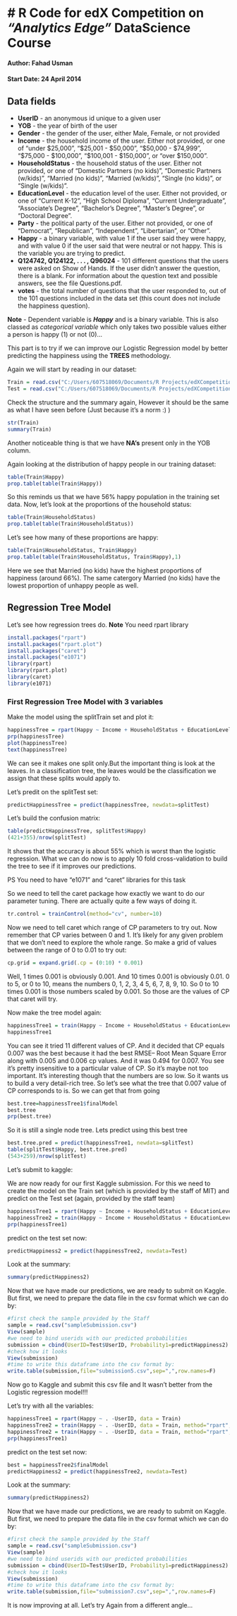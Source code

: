 # R Code for edX Competition on *"Analytics Edge"* DataScience Course
======================================================================

#### Author: Fahad Usman
#### Start Date: 24 April 2014

## Data fields

- **UserID** - an anonymous id unique to a given user
- **YOB** - the year of birth of the user
- **Gender** - the gender of the user, either Male, Female, or not provided
- **Income** - the household income of the user. Either not provided, or one of "under $25,000", "$25,001 - $50,000", "$50,000 - $74,999", "$75,000 - $100,000", "$100,001 - $150,000", or "over $150,000".
- **HouseholdStatus** - the household status of the user. Either not provided, or one of "Domestic Partners (no kids)", "Domestic Partners (w/kids)", "Married (no kids)", "Married (w/kids)", "Single (no kids)", or "Single (w/kids)".
- **EducationLevel** - the education level of the user. Either not provided, or one of "Current K-12", "High School Diploma", "Current Undergraduate", "Associate's Degree", "Bachelor's Degree", "Master's Degree", or "Doctoral Degree".
- **Party** - the political party of the user. Either not provided, or one of "Democrat", "Republican", "Independent", "Libertarian", or "Other".
- **Happy** - a binary variable, with value 1 if the user said they were happy, and with value 0 if the user said that were neutral or not happy. This is the variable you are trying to predict.
- **Q124742, Q124122, . . . , Q96024** - 101 different questions that the users were asked on Show of Hands. If the user didn't answer the question, there is a blank. For information about the question text and possible answers, see the file Questions.pdf.
- **votes** - the total number of questions that the user responded to, out of the 101 questions included in the data set (this count does not include the happiness question).

**Note** - Dependent variable is ***Happy*** and is a binary variable. This is also classed as *categorical variable* which only takes two possible values either a person is happy (1) or not (0)...

This part is to try if we can improve our Logistic Regression model by better predicting the happiness using the **TREES** methodology. 

Again we will start by reading in our dataset:

```r
Train = read.csv("C:/Users/607518069/Documents/R Projects/edXCompetition/Data/train.csv")
Test = read.csv("C:/Users/607518069/Documents/R Projects/edXCompetition/Data/test.csv")
```

Check the structure and the summary again, However it should be the same as what I have seen before (Just because it's a norm :) )

```r
str(Train)
summary(Train)
```

Another noticeable thing is that we have **NA's** present only in the YOB column.

Again looking at the distribution of happy people in our training dataset:

```r

table(Train$Happy)
prop.table(table(Train$Happy))
```

So this reminds us that we have 56% happy population in the training set data. Now, let's look at the proportions of the household status:

```r

table(Train$HouseholdStatus)
prop.table(table(Train$HouseholdStatus))
```

Let's see how many of these proportions are happy:

```r

table(Train$HouseholdStatus, Train$Happy)
prop.table(table(Train$HouseholdStatus, Train$Happy),1)

```

Here we see that Married (no kids)  have the highest proportions of happiness (around 66%). The same catergory Married (no kids)  have the lowest proportion of unhappy people as well.

## Regression Tree Model

Let's see how regression trees do. 
**Note** You need rpart library

```r

install.packages("rpart")
install.packages("rpart.plot")
install.packages("caret")
install.packages("e1071")
library(rpart)
library(rpart.plot)
library(caret)
library(e1071)
```

### First Regression Tree Model with 3 variables


Make the model using the splitTrain set and plot it:

```r
happinessTree = rpart(Happy ~ Income + HouseholdStatus + EducationLevel, data = splitTrain)
prp(happinessTree)
plot(happinessTree)
text(happinessTree)
```

We can see it makes one split only.But the important thing is look at the leaves. In a classification tree, the leaves would be the classification we assign that these splits would apply to.

Let's predit on the splitTest set:

```r

predictHappinessTree = predict(happinessTree, newdata=splitTest)

```

Let's build the confusion matrix:

```r

table(predictHappinessTree, splitTest$Happy)
(421+355)/nrow(splitTest)
```

It shows that the accuracy is about 55% which is worst than the logistic regression. What we can do now is to apply 10 fold cross-validation to build the tree to see if it improves our predictions.

PS You need to have "e1071" and "caret" libraries for this task

So we need to tell the caret package how exactly we want to do our parameter tuning. There are actually quite a few ways of doing it. 

```r
tr.control = trainControl(method="cv", number=10)

```

Now we need to tell caret which range of CP parameters to try out. Now remember that CP varies between 0 and 1. It's likely for any given problem that we don't need to explore the whole range. So make a grid of values between the range of 0 to 0.01 to try out:

```r

cp.grid = expand.grid(.cp = (0:10) * 0.001)

```

Well, 1 times 0.001 is obviously 0.001. And 10 times 0.001 is obviously 0.01. 0 to 5, or 0 to 10, means the numbers 0, 1, 2, 3, 4 5, 6, 7, 8, 9, 10. So 0 to 10 times 0.001 is those numbers scaled by 0.001. So those are the values of CP that caret will try. 

Now make the tree model again:

```r

happinessTree1 = train(Happy ~ Income + HouseholdStatus + EducationLevel, data = splitTrain, method="rpart", trControl = tr.control, tuneGrid = cp.grid)
happinessTree1
```

You can see it tried 11 different values of CP. And it decided that CP equals 0.007 was the best because it had the best RMSE-- Root Mean Square Error along with 0.005 and 0.006 cp values. And it was 0.494 for 0.007. You see it's pretty insensitive to a particular value of CP. So it's maybe not too important. It's interesting though that the numbers are so low. So it wants us to build a very detail-rich tree. So let's see what the tree that 0.007 value of CP corresponds to is. So we can get that from going 

```r
best.tree=happinessTree1$finalModel
best.tree
prp(best.tree)
```

So it is still a single node tree. Lets predict using this best tree

```r
best.tree.pred = predict(happinessTree1, newdata=splitTest)
table(splitTest$Happy, best.tree.pred)
(543+259)/nrow(splitTest)
```

Let's submit to kaggle:

We are now ready for our first Kaggle submission. For this we need to create the model on the Train set (which is provided by the staff of MIT) and predict on the Test set (again, provided by the staff team)

```r

happinessTree1 = rpart(Happy ~ Income + HouseholdStatus + EducationLevel, data = Train)
happinessTree2 = train(Happy ~ Income + HouseholdStatus + EducationLevel, data = Train, method="rpart", trControl = tr.control, tuneGrid = cp.grid)
prp(happinessTree1)
```

predict on the test set now:


```r

predictHappiness2 = predict(happinessTree2, newdata=Test)

```

Look at the summary:

```r

summary(predictHappiness2)
```
Now that we have made our predictions, we are ready to submit on Kaggle. But first, we need to prepare the data file in the csv format which we can do by:

```r
#first check the sample provided by the Staff
sample = read.csv("sampleSubmission.csv")
View(sample)
#we need to bind userids with our predicted probabilities
submission = cbind(UserID=Test$UserID, Probability1=predictHappiness2)
#check how it looks
View(submission)
#time to write this dataframe into the csv format by:
write.table(submission,file="submission5.csv",sep=",",row.names=F)
```

Now go to Kaggle and submit this csv file and It wasn't better from the Logistic regression model!!!

Let's try with all the variables:

```r

happinessTree1 = rpart(Happy ~ . -UserID, data = Train)
happinessTree2 = train(Happy ~ . -UserID, data = Train, method="rpart", trControl = tr.control, tuneGrid = cp.grid)
happinessTree2 = train(Happy ~ . -UserID, data = Train, method="rpart", cp=0.004)
prp(happinessTree1)
```

predict on the test set now:


```r
best = happinessTree2$finalModel
predictHappiness2 = predict(happinessTree2, newdata=Test)

```

Look at the summary:

```r

summary(predictHappiness2)
```
Now that we have made our predictions, we are ready to submit on Kaggle. But first, we need to prepare the data file in the csv format which we can do by:

```r
#first check the sample provided by the Staff
sample = read.csv("sampleSubmission.csv")
View(sample)
#we need to bind userids with our predicted probabilities
submission = cbind(UserID=Test$UserID, Probability1=predictHappiness2)
#check how it looks
View(submission)
#time to write this dataframe into the csv format by:
write.table(submission,file="submission7.csv",sep=",",row.names=F)
```

It is now improving at all. Let's try Again from a different angle...

